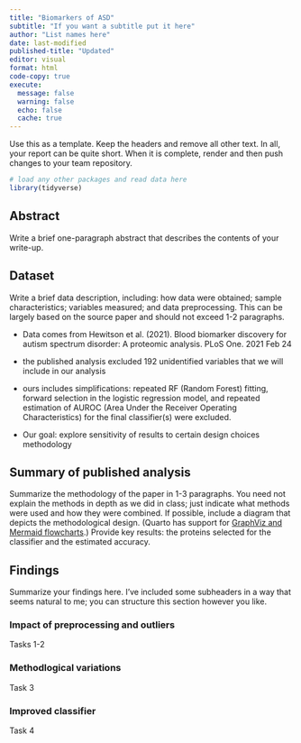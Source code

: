 ```yaml
---
title: "Biomarkers of ASD"
subtitle: "If you want a subtitle put it here"
author: "List names here"
date: last-modified
published-title: "Updated"
editor: visual
format: html
code-copy: true
execute:
  message: false
  warning: false
  echo: false
  cache: true
---
```


Use this as a template. Keep the headers and remove all other text. In all, your report can be quite short. When it is complete, render and then push changes to your team repository.

```r
# load any other packages and read data here
library(tidyverse)
```

## Abstract

Write a brief one-paragraph abstract that describes the contents of your write-up.

## Dataset

Write a brief data description, including: how data were obtained; sample characteristics; variables measured; and data preprocessing. This can be largely based on the source paper and should not exceed 1-2 paragraphs.

- Data comes from Hewitson et al. (2021). Blood biomarker discovery for autism spectrum disorder: A proteomic analysis. PLoS One. 2021 Feb 24
- the published analysis excluded 192 unidentified variables that we will include in our analysis
- ours includes simplifications: repeated RF (Random Forest) fitting, forward selection in the logistic regression model, and repeated estimation of AUROC (Area Under the Receiver Operating Characteristics) for the final classifier(s) were excluded.

- Our goal: explore sensitivity of results to certain design choices methodology


## Summary of published analysis

Summarize the methodology of the paper in 1-3 paragraphs. You need not explain the methods in depth as we did in class; just indicate what methods were used and how they were combined. If possible, include a diagram that depicts the methodological design. (Quarto has support for [GraphViz and Mermaid flowcharts](https://quarto.org/docs/authoring/diagrams.html).) Provide key results: the proteins selected for the classifier and the estimated accuracy.

## Findings

Summarize your findings here. I've included some subheaders in a way that seems natural to me; you can structure this section however you like.

### Impact of preprocessing and outliers

Tasks 1-2

### Methodlogical variations

Task 3

### Improved classifier

Task 4